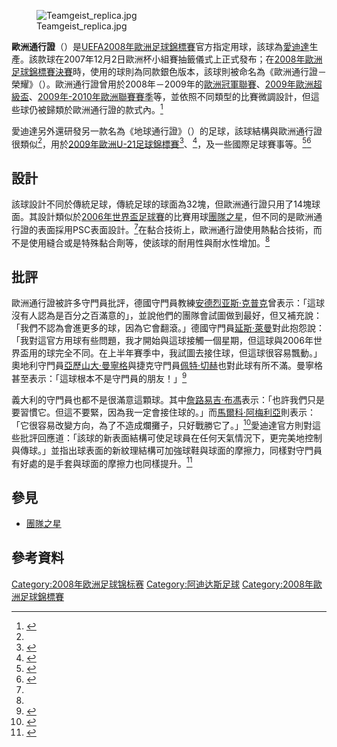 {{noteTA
|G1=football
|G2=地名
|G3=People
}}

[[Image:Teamgeist_replica.jpg|thumb]]

'''歐洲通行證'''（{{lang-en|'''Europass'''}}）是[[UEFA|UEFA]][[2008年歐洲足球錦標賽|2008年歐洲足球錦標賽]]官方指定用球，該球為[[愛迪達|愛迪達]]生產。該款球在2007年12月2日歐洲杯小組賽抽籤儀式上正式發布；在[[2008年歐洲足球錦標賽決賽|2008年歐洲足球錦標賽決賽]]時，使用的球則為同款銀色版本，該球則被命名為《歐洲通行證－榮耀》（{{lang-en|Europass Gloria}}）。歐洲通行證曾用於2008年－2009年的[[歐洲冠軍聯賽|歐洲冠軍聯賽]]、[[2009年歐洲超級盃|2009年歐洲超級盃]]、[[2009/10賽季歐洲聯賽|2009年-2010年歐洲聯賽賽季]]等，並依照不同類型的比賽微調設計，但這些球仍被歸類於歐洲通行證的款式內。<ref name="Europass1">{{cite web |language=en |url=http://www.nflfootballjerseys.org/Europass.html |title=Europass |publisher=Balls in the game |accessdate=2018-11-20 |deadurl=no |archiveurl=https://web.archive.org/web/20190831045657/http://www.nflfootballjerseys.org/Europass.html |archivedate=2019-08-31 }}</ref>

愛迪達另外還研發另一款名為《地球通行證》（{{lang-en|Terrapass}}）的足球，該球結構與歐洲通行證很類似<ref name="Europass1"/>，用於[[2009年歐洲U-21足球錦標賽|2009年歐洲U-21足球錦標賽]]<ref>{{cite web |language=en |url=https://hype-hub.com/author/matchball-mv/50082350/ |title=2009 UEFA Under-21 SWEDEN adidas TERRAPASS official match used ball. |publisher=hype-hub |accessdate=2008-11-20 |deadurl=yes |archiveurl=https://web.archive.org/web/20190831045655/https://hype-hub.com/author/matchball-mv/50082350/ |archivedate=2019-08-31 }}</ref>、{{le|2009年歐洲女子足球錦標賽|UEFA Women's Euro 2009}}<ref>{{cite web |language=en |url=https://www.designfootball.com/balls/Adidas-TERRAPASS-EURO-2009-match-ball |title=Adidas TERRAPASS - EURO 2009 match ball |publisher=designfootball.com |date=2008-11-20 |accessdate=2008-11-20 |deadurl=yes |archiveurl=https://web.archive.org/web/20140916171233/http://www.designfootball.com/balls/Adidas-TERRAPASS-EURO-2009-match-ball |archivedate=2014-09-16 }}</ref>，及一些國際足球賽事等。<ref>{{cite web |language=en |url=https://urbanpitch.com/ball-fame-10-valuable-official-match-balls-21st-century/ |title=Ball of Fame: The 10 Most Valuable Official Match Balls of the 21st Century |publisher=Urban Pitch |date=2018-10-03 |accessdate=2018-10-03 |deadurl=no |archiveurl=https://web.archive.org/web/20190831045655/https://urbanpitch.com/ball-fame-10-valuable-official-match-balls-21st-century/ |archivedate=2019-08-31 }}</ref><ref>{{cite web |language=de |url=http://www.fantiger.de/?p=3 |title=adidas Terrapas |publisher=Fanblog |accessdate=2016-08-06 |deadurl=no |archiveurl=https://web.archive.org/web/20161211080927/http://www.fantiger.de/?p=3 |archivedate=2016-12-11 }}</ref>

==設計==
該球設計不同於傳統足球，傳統足球的球面為32塊，但歐洲通行證只用了14塊球面。其設計類似於[[2006年世界盃足球賽|2006年世界盃足球賽]]的比賽用球[[團隊之星|團隊之星]]，但不同的是歐洲通行證的表面採用PSC表面設計。<ref name="Europass1"/>在黏合技術上，歐洲通行證使用熱黏合技術，而不是使用縫合或是特殊黏合劑等，使該球的耐用性與耐水性增加。<ref name="Europass2"/>

==批評==
歐洲通行證被許多守門員批評，德國守門員教練[[安德烈亚斯·克普克|安德烈亚斯·克普克]]曾表示：「這球沒有人認為是百分之百滿意的」，並說他們的團隊會試圖做到最好，但又補充說：「我們不認為會進更多的球，因為它會翻滾。」德國守門員[[延斯·萊曼|延斯·萊曼]]對此抱怨說：「我對這官方用球有些問題，我才開始與這球接觸一個星期，但這球與2006年世界盃用的球完全不同。在上半年賽季中，我試圖去接住球，但這球很容易飄動。」奧地利守門員[[亞歷山大·曼寧格|亞歷山大·曼寧格]]與捷克守門員[[佩特·切赫|佩特·切赫]]也對此球有所不滿。曼寧格甚至表示：「這球根本不是守門員的朋友！」<ref name="Europass2">{{cite web |language=en |url=http://web.uvic.ca/~jfopdand/final/europass/europass.htm |title=Europass |publisher= |accessdate=2014-07-21 |deadurl=yes |archiveurl=https://web.archive.org/web/20140811011242/http://web.uvic.ca/~jfopdand/final/europass/europass.htm |archivedate=2014-08-11 }}</ref>

義大利的守門員也都不是很滿意這顆球。其中[[詹路易吉·布馮|詹路易吉·布馮]]表示：「也許我們只是要習慣它。但這不要緊，因為我一定會接住球的。」而[[馬爾科·阿梅利亞|馬爾科·阿梅利亞]]則表示：「它很容易改變方向，為了不造成爛攤子，只好戰勝它了。」<ref>{{cite web |language=en |url=https://sportslens.com/adidas-europass-the-official-football-of-euro-2008-done/7661/ |title=adidas EUROPASS: Field-Testing the official Euro 2008 Football |publisher=sportslens |date=2008-06-02 |accessdate=2008-06-02 |deadurl=no |archiveurl=https://web.archive.org/web/20190831045654/https://sportslens.com/adidas-europass-the-official-football-of-euro-2008-done/7661/ |archivedate=2019-08-31 }}</ref>愛迪達官方則對這些批評回應道：「該球的新表面結構可使足球員在任何天氣情況下，更完美地控制與傳球。」並指出球表面的新紋理結構可加強球鞋與球面的摩擦力，同樣對守門員有好處的是手套與球面的摩擦力也同樣提升。<ref>{{cite web |language=en |url=https://www.albawaba.com/news/adidas-%E2%80%9Ceuropass%E2%80%9D-%E2%80%93-match-ball-%E2%80%9Cgoose-bumps%E2%80%9D-uefa-euro-2008%E2%84%A2 |title=Adidas “EUROPASS” – the match ball with “goose bumps” for UEFA EURO 2008™ |publisher=albawaba |date=2008-04-02 |accessdate=2008-04-02 |deadurl=no |archiveurl=https://web.archive.org/web/20190919023803/https://www.albawaba.com/news/adidas-%E2%80%9Ceuropass%E2%80%9D-%E2%80%93-match-ball-%E2%80%9Cgoose-bumps%E2%80%9D-uefa-euro-2008%E2%84%A2 |archivedate=2019-09-19 }}</ref>

==參見==
*[[團隊之星|團隊之星]]

==參考資料==
{{reflist}}

{{s-start}}
{{succession box|title=UEFA欧洲足球锦标赛官方用球|before={{le|Adidas Roteiro|Adidas Roteiro|Roteiro}}|after=[[Adidas_Tango_12|Adidas Tango 12]]|years=2008}}
{{s-end}}

[[Category:2008年欧洲足球锦标赛|Category:2008年欧洲足球锦标赛]]
[[Category:阿迪达斯足球|Category:阿迪达斯足球]]
[[Category:2008年歐洲足球錦標賽|Category:2008年歐洲足球錦標賽]]